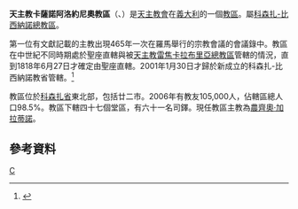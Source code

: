 {{Infobox diocese
|name =卡薩諾阿洛約尼奧
|jurisdiction = 教區
|latin = Dioecesis Cassanensis
|local = 
|border = catholic
|image =Roman Catholic Diocese of Cassano all’Jonio in Italy.svg
|image_size = 
|image_alt = 
|caption = 教區範圍
|location = [[義大利|義大利]]
|rite = [[羅馬禮|羅馬禮]]
|territory = [[科森扎省|科森扎省]]東北部
|population =105,000
|patron = [[聖巴拉削|聖巴拉削]]
|province = 科森扎-比西納諾
|established = 465年
|cathedral = [[聖母聖誕主教座堂_(卡薩諾阿洛約尼奧)|聖母聖誕主教座堂]]
|co-cathedral = 
|leadership = 主教 
|website =[http://www.diocesicassanoalloionio.it/ 官方網頁]
|pope =  
|patriarch= 
|metropolitan =
|ordinary = 農齊奧·加拉蒂諾
|coadjutor archbishop = 
|coadjutor bishop = 
|auxiliary = 
|emeritus = }}

'''天主教卡薩諾阿洛約尼奧教區'''（{{lang-la|Dioecesis Cassanensis}}、{{lang-it|Diocesi di Cassano all'Ionio}}）是[[天主教會|天主教會]]在[[義大利|義大利]]的一個[[教區|教區]]。屬[[天主教科森扎-比西納諾總教區|科森扎-比西納諾總教區]]。

第一位有文獻記載的主教出現465年一次在羅馬舉行的宗教會議的會議錄中。教區在中世紀不同時期處於聖座直轄與被[[天主教雷焦卡拉布里亞-波瓦總教區|天主教雷焦卡拉布里亞總教區]]管轄的情況，直到1818年6月27日才確定由聖座直轄。2001年1月30日才歸於新成立的科森扎-比西納諾教省管轄。<ref>{{Cite web |url=http://www.vatican.va/holy_father/john_paul_ii/apost_constitutions/documents/hf_jp-ii_apc_20010130_maiori-christifidelium_lt.html |title=存档副本 |access-date=2014-07-30 |archive-date=2014-05-18 |archive-url=https://web.archive.org/web/20140518003204/http://www.vatican.va/holy_father/john_paul_ii/apost_constitutions/documents/hf_jp-ii_apc_20010130_maiori-christifidelium_lt.html |dead-url=no }}</ref>

教區位於[[科森扎省|科森扎省]]東北部，包括廿二市。2006年有教友105,000人，佔轄區總人口98.5%。教區下轄四十七個堂區，有六十一名司鐸。現任教區主教為[[農齊奧·加拉蒂諾|農齊奧·加拉蒂諾]]。
==參考資料==
{{reflist}}
[[Category:義大利天主教教區|C]]
{{意大利天主教教區}}